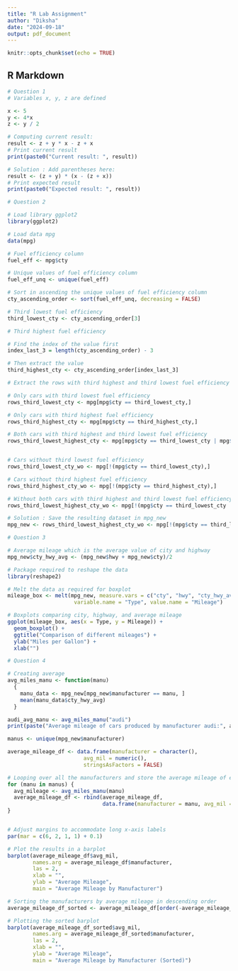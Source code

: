 ```yaml
---
title: "R Lab Assignment"
author: "Diksha"
date: "2024-09-18"
output: pdf_document
---
```


```r
knitr::opts_chunk$set(echo = TRUE)
```

## R Markdown
```r
# Question 1
# Variables x, y, z are defined

x <- 5
y <- 4*x
z <- y / 2

# Computing current result:
result <- z + y * x - z + x
# Print current result
print(paste0("Current result: ", result))

# Solution : Add parentheses here:
result <- (z + y) * (x - (z + x))
# Print expected result
print(paste0("Expected result: ", result))

```

```r
# Question 2

# Load library ggplot2
library(ggplot2)

# Load data mpg
data(mpg)

# Fuel efficiency column
fuel_eff <- mpg$cty

# Unique values of fuel efficiency column
fuel_eff_unq <- unique(fuel_eff)

# Sort in ascending the unique values of fuel efficiency column
cty_ascending_order <- sort(fuel_eff_unq, decreasing = FALSE)

# Third lowest fuel efficiency
third_lowest_cty <- cty_ascending_order[3]

# Third highest fuel efficiency

# Find the index of the value first
index_last_3 = length(cty_ascending_order) - 3

# Then extract the value
third_highest_cty <- cty_ascending_order[index_last_3]

# Extract the rows with third highest and third lowest fuel efficiency

# Only cars with third lowest fuel efficiency
rows_third_lowest_cty <- mpg[mpg$cty == third_lowest_cty,]

# Only cars with third highest fuel efficiency
rows_third_highest_cty <- mpg[mpg$cty == third_highest_cty,]

# Both cars with third highest and third lowest fuel efficiency
rows_third_lowest_highest_cty <- mpg[mpg$cty == third_lowest_cty | mpg$cty == third_highest_cty,]


# Cars without third lowest fuel efficiency
rows_third_lowest_cty_wo <- mpg[!(mpg$cty == third_lowest_cty),]

# Cars without third highest fuel efficiency
rows_third_highest_cty_wo <- mpg[!(mpg$cty == third_highest_cty),]

# Without both cars with third highest and third lowest fuel efficiency
rows_third_lowest_highest_cty_wo <- mpg[!(mpg$cty == third_lowest_cty | mpg$cty == third_highest_cty),]

# Solution : Save the resulting dataset in mpg_new
mpg_new <- rows_third_lowest_highest_cty_wo <- mpg[!(mpg$cty == third_lowest_cty | mpg$cty == third_highest_cty),]

```

```r
# Question 3

# Average mileage which is the average value of city and highway
mpg_new$cty_hwy_avg <- (mpg_new$hwy + mpg_new$cty)/2

# Package required to reshape the data
library(reshape2)

# Melt the data as required for boxplot
mileage_box <- melt(mpg_new, measure.vars = c("cty", "hwy", "cty_hwy_avg"),
                     variable.name = "Type", value.name = "Mileage")

# Boxplots comparing city, highway, and average mileage
ggplot(mileage_box, aes(x = Type, y = Mileage)) +
  geom_boxplot() +
  ggtitle("Comparison of different mileages") +
  ylab("Miles per Gallon") +
  xlab("")

```

```r
# Question 4

# Creating average 
avg_miles_manu <- function(manu)
  {
    manu_data <- mpg_new[mpg_new$manufacturer == manu, ]
    mean(manu_data$cty_hwy_avg)
  }

audi_avg_manu <- avg_miles_manu("audi")
print(paste("Average mileage of cars produced by manufacturer audi:", audi_avg_manu))

manus <- unique(mpg_new$manufacturer)

average_mileage_df <- data.frame(manufacturer = character(),
                        avg_mil = numeric(),
                        stringsAsFactors = FALSE)

# Looping over all the manufacturers and store the average mileage of each manufacturer
for (manu in manus) {
  avg_mileage <- avg_miles_manu(manu)
  average_mileage_df <- rbind(average_mileage_df, 
                              data.frame(manufacturer = manu, avg_mil = avg_mileage))
}


# Adjust margins to accommodate long x-axis labels
par(mar = c(6, 2, 1, 1) + 0.1)

# Plot the results in a barplot
barplot(average_mileage_df$avg_mil,
        names.arg = average_mileage_df$manufacturer,
        las = 2, 
        xlab = "",  
        ylab = "Average Mileage",
        main = "Average Mileage by Manufacturer")

# Sorting the manufacturers by average mileage in descending order
average_mileage_df_sorted <- average_mileage_df[order(-average_mileage_df$avg_mil), ]

# Plotting the sorted barplot
barplot(average_mileage_df_sorted$avg_mil,
        names.arg = average_mileage_df_sorted$manufacturer,
        las = 2,  
        xlab = "",  
        ylab = "Average Mileage",
        main = "Average Mileage by Manufacturer (Sorted)")

```